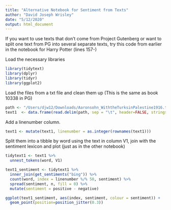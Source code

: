 ```yaml
---
title: "Alternative Notebook for Sentiment from Texts"
author: "David Joseph Wrisley"
date: "5/12/2020"
output: html_document
---
```


If you want to use texts that don't come from Project Gutenberg or want to split one text from PG into several separate texts, try this code from earlier in the notebook for Harry Potter (lines 157-)

Load the necessary libraries

```r
library(tidytext)
library(dplyr)
library(tidyr)
library(ggplot2)

```

Load the files from a txt file and clean them up (This is the same as book 10338 in PG)

```r
path <- "/Users/djw12/Downloads/Aaronsohn_WiththeTurksinPalestine1916.txt"
text1  <- data.frame(read.delim(path, sep = "\t", header=FALSE, stringsAsFactors = FALSE, quote ="", fill = FALSE))

```

Add a linenumber column. 

```r
text1 <- mutate(text1, linenumber = as.integer(rownames(text1)))
```

Split them into a tibble by word using the text in column V1, join with the sentiment lexicon and plot (just as in the other notebook)


```r
tidytext1 <- text1 %>%
  unnest_tokens(word, V1)

text1_sentiment <- tidytext1 %>%
  inner_join(get_sentiments("bing")) %>%
  count(word, index = linenumber %/% 50, sentiment) %>%
  spread(sentiment, n, fill = 0) %>%
  mutate(sentiment = positive - negative)

ggplot(text1_sentiment, aes(index, sentiment, colour = sentiment)) +
  geom_point(position=position_jitter(0.3)) 
```

